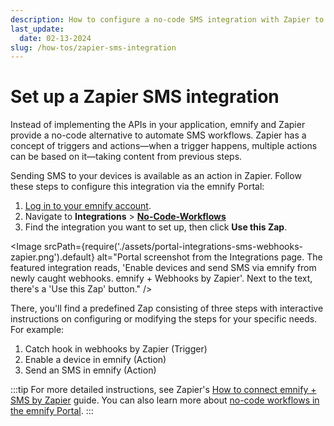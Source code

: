 ```yaml
---
description: How to configure a no-code SMS integration with Zapier to automate workflows
last_update:
  date: 02-13-2024
slug: /how-tos/zapier-sms-integration
---
```


# Set up a Zapier SMS integration


Instead of implementing the APIs in your application, emnify and Zapier provide a no-code alternative to automate SMS workflows.
Zapier has a concept of triggers and actions—when a trigger happens, multiple actions can be based on it—taking content from previous steps.

Sending SMS to your devices is available as an action in Zapier.
Follow these steps to configure this integration via the emnify Portal:

1. [Log in to your emnify account](https://portal.emnify.com/sign).
1. Navigate to **Integrations**&nbsp;<span aria-label="and then">></span> [**No-Code-Workflows**](https://portal.emnify.com/integrations#no-code-workflows)
1. Find the integration you want to set up, then click **Use this Zap**.

<Image
  srcPath={require('./assets/portal-integrations-sms-webhooks-zapier.png').default}
  alt="Portal screenshot from the Integrations page. The featured integration reads, 'Enable devices and send SMS via emnify from newly caught webhooks. emnify + Webhooks by Zapier'. Next to the text, there's a 'Use this Zap' button."
/>

There, you'll find a predefined Zap consisting of three steps with interactive instructions on configuring or modifying the steps for your specific needs.
For example:

1. Catch hook in webhooks by Zapier (Trigger)
1. Enable a device in emnify (Action)
1. Send an SMS in emnify (Action)

:::tip
For more detailed instructions, see Zapier's [How to connect emnify + SMS by Zapier](https://zapier.com/apps/emnify/integrations/sms) guide.
You can also learn more about [no-code workflows in the emnify Portal](/portal/no-code).
:::
